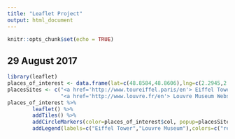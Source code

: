 ```yaml
---
title: "Leaflet Project"
output: html_document
---
```


```r
knitr::opts_chunk$set(echo = TRUE)
```

## 29 August 2017
```r
library(leaflet)
places_of_interest <- data.frame(lat=c(48.8584,48.8606),lng=c(2.2945,2.3376),col=c("red","blue"))
placesSites <- c("<a href='http://www.toureiffel.paris/en'> Eiffel Tower Website</a>",
                 "<a href='http://www.louvre.fr/en'> Louvre Museum Website</a>")
places_of_interest %>%
        leaflet() %>%
        addTiles() %>% 
        addCircleMarkers(color=places_of_interest$col, popup=placesSites) %>%
        addLegend(labels=c("Eiffel Tower","Louvre Museum"),colors=c("red","blue"))
```
